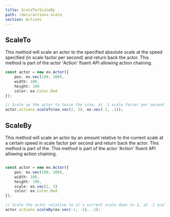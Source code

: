 ```yaml
---
title: ScaleTo/ScaleBy
path: /docs/actions-scale
section: Actions
---
```


## ScaleTo

This method will scale an actor to the specified absolute scale at the speed specified (in scale factor per second) and return back the actor. This method is part of the actor 'Action' fluent API allowing action chaining.

```typescript
const actor = new ex.Actor({
    pos: ex.vec(100, 100),
    width: 100,
    height: 100
    color: ex.Color.Red
});

// Scale up the actor to twice the size, at .1 scale factor per second
actor.actions.scaleTo(ex.vec(2, 2), ex.vec(.1, .1));

```

## ScaleBy

This method will scale an actor by an amount relative to the current scale at a certain speed in scale factor per second and return back the actor. This method is part of the. This method is part of the actor 'Action' fluent API allowing action chaining.

```typescript

const actor = new ex.Actor({
    pos: ex.vec(100, 100),
    width: 100,
    height: 100,
    scale: ex.vec(2, 2)
    color: ex.Color.Red
});

// Scale the actor relative to it's current scale down to 1, at .1 scale factor per second
actor.actions.scaleBy(ex.vec(-1, -1), .1);

```
